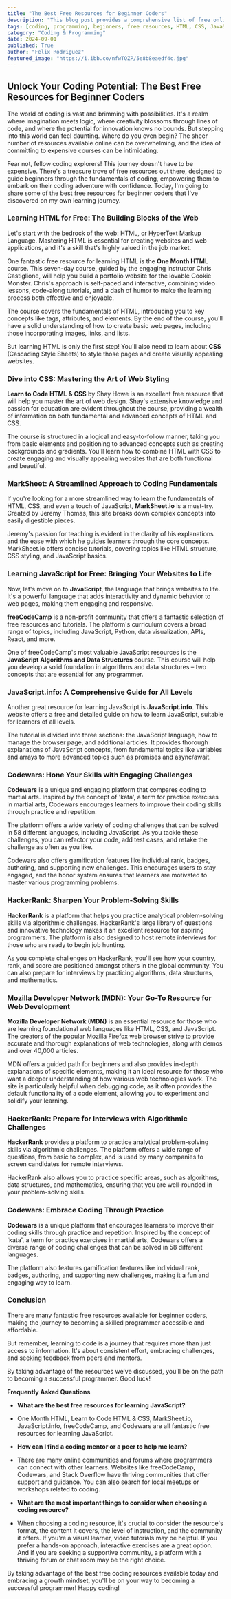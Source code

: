 ```yaml
---
title: "The Best Free Resources for Beginner Coders"
description: "This blog post provides a comprehensive list of free online resources for beginner coders, covering HTML, CSS, JavaScript, and more. Discover interactive tutorials, engaging challenges, and supportive communities to kickstart your coding journey."
tags: [coding, programming, beginners, free resources, HTML, CSS, JavaScript, web development, tutorials, challenges, communities, learn to code, online learning, self-learning]
category: "Coding & Programming"
date: 2024-09-01
published: True
author: "Felix Rodriguez"
featured_image: "https://i.ibb.co/nfwTQZP/5e8b8eaedf4c.jpg"
---
```


## Unlock Your Coding Potential: The Best Free Resources for Beginner Coders

The world of coding is vast and brimming with possibilities. It's a realm where imagination meets logic, where creativity blossoms through lines of code, and where the potential for innovation knows no bounds. But stepping into this world can feel daunting. Where do you even begin? The sheer number of resources available online can be overwhelming, and the idea of committing to expensive courses can be intimidating.

Fear not, fellow coding explorers! This journey doesn't have to be expensive. There's a treasure trove of free resources out there, designed to guide beginners through the fundamentals of coding, empowering them to embark on their coding adventure with confidence. Today, I'm going to share some of the best free resources for beginner coders that I've discovered on my own learning journey.  

### Learning HTML for Free: The Building Blocks of the Web

Let's start with the bedrock of the web: HTML, or HyperText Markup Language. Mastering HTML is essential for creating websites and web applications, and it's a skill that's highly valued in the job market.  

One fantastic free resource for learning HTML is the **One Month HTML** course. This seven-day course, guided by the engaging instructor Chris Castiglione, will help you build a portfolio website for the lovable Cookie Monster. Chris's approach is self-paced and interactive, combining video lessons, code-along tutorials, and a dash of humor to make the learning process both effective and enjoyable. 

The course covers the fundamentals of HTML, introducing you to key concepts like tags, attributes, and elements.  By the end of the course, you'll have a solid understanding of how to create basic web pages, including those incorporating images, links, and lists.  

But learning HTML is only the first step! You'll also need to learn about **CSS** (Cascading Style Sheets) to style those pages and create visually appealing websites. 

### Dive into CSS: Mastering the Art of Web Styling

**Learn to Code HTML & CSS** by Shay Howe is an excellent free resource that will help you master the art of web design. Shay's extensive knowledge and passion for education are evident throughout the course, providing a wealth of information on both fundamental and advanced concepts of HTML and CSS. 

The course is structured in a logical and easy-to-follow manner, taking you from basic elements and positioning to advanced concepts such as creating backgrounds and gradients.  You'll learn how to combine HTML with CSS to create engaging and visually appealing websites that are both functional and beautiful. 

### MarkSheet: A Streamlined Approach to Coding Fundamentals

If you're looking for a more streamlined way to learn the fundamentals of HTML, CSS, and even a touch of JavaScript, **MarkSheet.io** is a must-try.  Created by Jeremy Thomas, this site breaks down complex concepts into easily digestible pieces.

Jeremy's passion for teaching is evident in the clarity of his explanations and the ease with which he guides learners through the core concepts. MarkSheet.io offers concise tutorials, covering topics like HTML structure, CSS styling, and JavaScript basics.  

### Learning JavaScript for Free: Bringing Your Websites to Life

Now, let's move on to **JavaScript**, the language that brings websites to life. It's a powerful language that adds interactivity and dynamic behavior to web pages, making them engaging and responsive.

**freeCodeCamp** is a non-profit community that offers a fantastic selection of free resources and tutorials. The platform's curriculum covers a broad range of topics, including JavaScript, Python, data visualization, APIs, React, and more.  

One of freeCodeCamp's most valuable JavaScript resources is the **JavaScript Algorithms and Data Structures** course.  This course will help you develop a solid foundation in algorithms and data structures – two concepts that are essential for any programmer. 

### JavaScript.info: A Comprehensive Guide for All Levels

Another great resource for learning JavaScript is **JavaScript.info**. This website offers a free and detailed guide on how to learn JavaScript, suitable for learners of all levels.  

The tutorial is divided into three sections: the JavaScript language, how to manage the browser page, and additional articles.  It provides thorough explanations of JavaScript concepts, from fundamental topics like variables and arrays to more advanced topics such as promises and async/await. 

### Codewars: Hone Your Skills with Engaging Challenges

**Codewars** is a unique and engaging platform that compares coding to martial arts.  Inspired by the concept of 'kata', a term for practice exercises in martial arts, Codewars encourages learners to improve their coding skills through practice and repetition. 

The platform offers a wide variety of coding challenges that can be solved in 58 different languages, including JavaScript.  As you tackle these challenges, you can refactor your code, add test cases, and retake the challenge as often as you like.  

Codewars also offers gamification features like individual rank, badges, authoring, and supporting new challenges. This encourages users to stay engaged, and the honor system ensures that learners are motivated to master various programming problems. 

### HackerRank: Sharpen Your Problem-Solving Skills

**HackerRank** is a platform that helps you practice analytical problem-solving skills via algorithmic challenges.  HackerRank's large library of questions and innovative technology makes it an excellent resource for aspiring programmers. The platform is also designed to host remote interviews for those who are ready to begin job hunting. 

As you complete challenges on HackerRank, you'll see how your country, rank, and score are positioned amongst others in the global community.  You can also prepare for interviews by practicing algorithms, data structures, and mathematics. 

### Mozilla Developer Network (MDN): Your Go-To Resource for Web Development

**Mozilla Developer Network (MDN)** is an essential resource for those who are learning foundational web languages like HTML, CSS, and JavaScript. The creators of the popular Mozilla Firefox web browser strive to provide accurate and thorough explanations of web technologies, along with demos and over 40,000 articles.  

MDN offers a guided path for beginners and also provides in-depth explanations of specific elements, making it an ideal resource for those who want a deeper understanding of how various web technologies work.  The site is particularly helpful when debugging code, as it often provides the default functionality of a code element, allowing you to experiment and solidify your learning. 

### HackerRank:  Prepare for Interviews with Algorithmic Challenges

**HackerRank** provides a platform to practice analytical problem-solving skills via algorithmic challenges.  The platform offers a wide range of questions, from basic to complex, and is used by many companies to screen candidates for remote interviews. 

HackerRank also allows you to practice specific areas, such as algorithms, data structures, and mathematics, ensuring that you are well-rounded in your problem-solving skills.  

### Codewars:  Embrace Coding Through Practice

**Codewars** is a unique platform that encourages learners to improve their coding skills through practice and repetition.  Inspired by the concept of 'kata', a term for practice exercises in martial arts, Codewars offers a diverse range of coding challenges that can be solved in 58 different languages. 

The platform also features gamification features like individual rank, badges, authoring, and supporting new challenges, making it a fun and engaging way to learn.  

### Conclusion

There are many fantastic free resources available for beginner coders, making the journey to becoming a skilled programmer accessible and affordable. 

But remember, learning to code is a journey that requires more than just access to information.  It's about consistent effort, embracing challenges, and seeking feedback from peers and mentors.  

By taking advantage of the resources we’ve discussed, you’ll be on the path to becoming a successful programmer.  Good luck! 

**Frequently Asked Questions**

* **What are the best free resources for learning JavaScript?**
 * One Month HTML, Learn to Code HTML & CSS, MarkSheet.io, JavaScript.info, freeCodeCamp, and Codewars are all fantastic free resources for learning JavaScript. 

* **How can I find a coding mentor or a peer to help me learn?**
* There are many online communities and forums where programmers can connect with other learners.  Websites like freeCodeCamp, Codewars, and Stack Overflow have thriving communities that offer support and guidance.  You can also search for local meetups or workshops related to coding. 

* **What are the most important things to consider when choosing a coding resource?**
 * When choosing a coding resource, it's crucial to consider the resource's format, the content it covers, the level of instruction, and the community it offers. If you're a visual learner, video tutorials may be helpful.  If you prefer a hands-on approach, interactive exercises are a great option.  And if you are seeking a supportive community, a platform with a thriving forum or chat room may be the right choice. 

By taking advantage of the best free coding resources available today and embracing a growth mindset, you'll be on your way to becoming a successful programmer!  Happy coding! 
